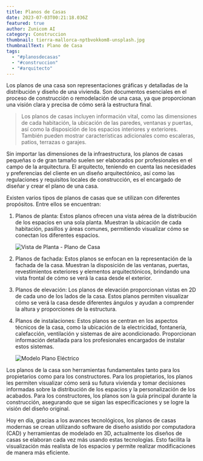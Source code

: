 ```yaml
---
title: Planos de Casas
date: 2023-07-03T00:21:18.036Z
featured: true
author: Zunicom AI
category: Construccion
thumbnail: tierra-mallorca-nptbvokkom8-unsplash.jpg
thumbnailText: Plano de Casa
tags:
  - "#planosdecasas"
  - "#construccion"
  - "#arquitecto"
---
```

Los planos de una casa son representaciones gráficas y detalladas de la distribución y diseño de una vivienda. Son documentos esenciales en el proceso de construcción o remodelación de una casa, ya que proporcionan una visión clara y precisa de cómo será la estructura final.

> Los planos de casas incluyen información vital, como las dimensiones de cada habitación, la ubicación de las paredes, ventanas y puertas, así como la disposición de los espacios interiores y exteriores. También pueden mostrar características adicionales como escaleras, patios, terrazas o garajes.

Sin importar las dimensiones de la infraestructura, los planos de casas pequeñas o de gran tamaño suelen ser elaborados por profesionales en el campo de la arquitectura. El arquitecto, teniendo en cuenta las necesidades y preferencias del cliente en un diseño arquitectónico, así como las regulaciones y requisitos locales de construcción, es el encargado de diseñar y crear el plano de una casa.

Existen varios tipos de planos de casas que se utilizan con diferentes propósitos. Entre ellos se encuentran:

1. Planos de planta: Estos planos ofrecen una vista aérea de la distribución de los espacios en una sola planta. Muestran la ubicación de cada habitación, pasillos y áreas comunes, permitiendo visualizar cómo se conectan los diferentes espacios.

   ![Vista de Planta - Plano de Casa](nicolas-wurzer-0myto0ilebc-unsplash.jpg)
2. Planos de fachada: Estos planos se enfocan en la representación de la fachada de la casa. Muestran la disposición de las ventanas, puertas, revestimientos exteriores y elementos arquitectónicos, brindando una vista frontal de cómo se verá la casa desde el exterior.
3. Planos de elevación: Los planos de elevación proporcionan vistas en 2D de cada uno de los lados de la casa. Estos planos permiten visualizar cómo se verá la casa desde diferentes ángulos y ayudan a comprender la altura y proporciones de la estructura.
4. Planos de instalaciones: Estos planos se centran en los aspectos técnicos de la casa, como la ubicación de la electricidad, fontanería, calefacción, ventilación y sistemas de aire acondicionado. Proporcionan información detallada para los profesionales encargados de instalar estos sistemas.

   ![Modelo Plano Eléctrico](plano-electrico.jpg)

Los planos de la casa son herramientas fundamentales tanto para los propietarios como para los constructores. Para los propietarios, los planos les permiten visualizar cómo será su futura vivienda y tomar decisiones informadas sobre la distribución de los espacios y la personalización de los acabados. Para los constructores, los planos son la guía principal durante la construcción, asegurando que se sigan las especificaciones y se logre la visión del diseño original.

Hoy en día, gracias a los avances tecnológicos, los planos de casas modernas se crean utilizando software de diseño asistido por computadora (CAD) y herramientas de modelado en 3D, actualmente los diseños de casas se elaboran cada vez más usando estas tecnologías. Esto facilita la visualización más realista de los espacios y permite realizar modificaciones de manera más eficiente.